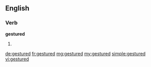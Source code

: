 ==English==

===Verb===
'''gestured'''

# {{past of|[[gesture]]}}

[[de:gestured]]
[[fr:gestured]]
[[mg:gestured]]
[[my:gestured]]
[[simple:gestured]]
[[vi:gestured]]